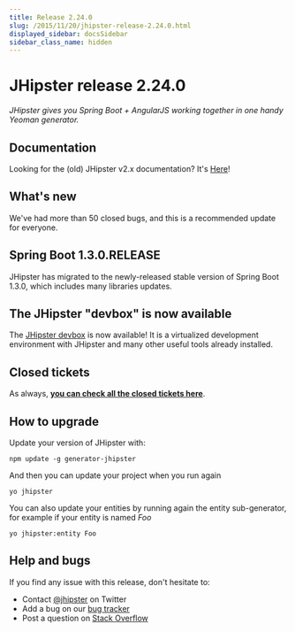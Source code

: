 ```yaml
---
title: Release 2.24.0
slug: /2015/11/20/jhipster-release-2.24.0.html
displayed_sidebar: docsSidebar
sidebar_class_name: hidden
---
```


JHipster release 2.24.0
==================

*JHipster gives you Spring Boot + AngularJS working together in one handy Yeoman generator.*

Documentation
----------

Looking for the (old) JHipster v2.x documentation? It's [Here](/documentation-archive)!

What's new
----------

We've had more than 50 closed bugs, and this is a recommended update for everyone.

## Spring Boot 1.3.0.RELEASE

JHipster has migrated to the newly-released stable version of Spring Boot 1.3.0, which includes many libraries updates.

## The JHipster "devbox" is now available

The [JHipster devbox](https://github.com/jhipster/jhipster-devbox) is now available! It is a virtualized development environment with JHipster and many other useful tools already installed.

Closed tickets
------------

As always, __[you can check all the closed tickets here](https://github.com/jhipster/generator-jhipster/issues?q=milestone%3A2.24.0+is%3Aclosed)__.

How to upgrade
------------

Update your version of JHipster with:

```
npm update -g generator-jhipster
```

And then you can update your project when you run again

```
yo jhipster
```

You can also update your entities by running again the entity sub-generator, for example if your entity is named _Foo_

```
yo jhipster:entity Foo
```

Help and bugs
--------------

If you find any issue with this release, don't hesitate to:

- Contact [@jhipster](https://twitter.com/jhipster) on Twitter
- Add a bug on our [bug tracker](https://github.com/jhipster/generator-jhipster/issues?state=open)
- Post a question on [Stack Overflow](http://stackoverflow.com/tags/jhipster/info)
